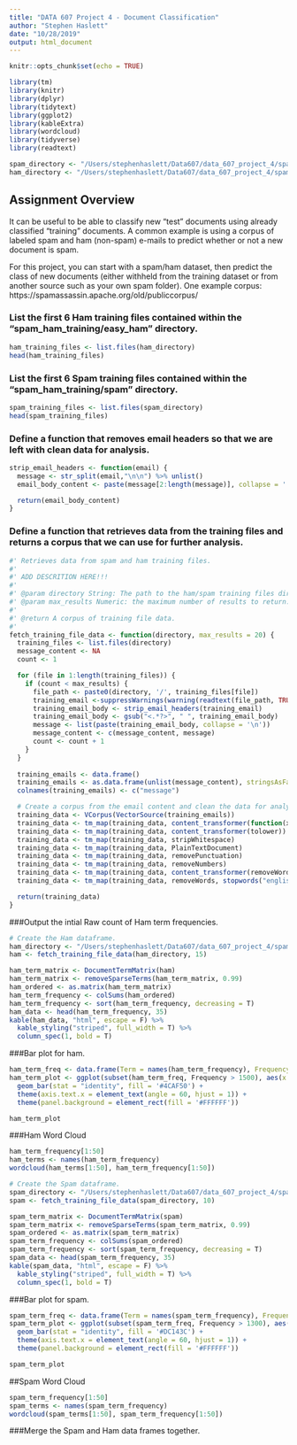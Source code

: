 ```yaml
---
title: "DATA 607 Project 4 - Document Classification"
author: "Stephen Haslett"
date: "10/28/2019"
output: html_document
---
```


```r
knitr::opts_chunk$set(echo = TRUE)
```

```r
library(tm)
library(knitr)
library(dplyr)
library(tidytext)
library(ggplot2)
library(kableExtra)
library(wordcloud)
library(tidyverse)
library(readtext)

spam_directory <- "/Users/stephenhaslett/Data607/data_607_project_4/spam_ham_training/spam"
ham_directory <- "/Users/stephenhaslett/Data607/data_607_project_4/spam_ham_training/easy_ham"
```
## Assignment Overview
It can be useful to be able to classify new "test" documents using already classified "training" documents.  A common example is using a corpus of labeled spam and ham (non-spam) e-mails to predict whether or not a new document is spam.  

For this project, you can start with a spam/ham dataset, then predict the class of new documents (either withheld from the training dataset or from another source such as your own spam folder).   One example corpus:   https://spamassassin.apache.org/old/publiccorpus/

### List the first 6 Ham training files contained within the "spam_ham_training/easy_ham" directory.
```r
ham_training_files <- list.files(ham_directory)
head(ham_training_files)
```


### List the first 6 Spam training files contained within the "spam_ham_training/spam" directory.
```r
spam_training_files <- list.files(spam_directory)
head(spam_training_files)
```

### Define a function that removes email headers so that we are left with clean data for analysis.
```r
strip_email_headers <- function(email) {
  message <- str_split(email,"\n\n") %>% unlist()
  email_body_content <- paste(message[2:length(message)], collapse = ' ')

  return(email_body_content)
}
```

### Define a function that retrieves data from the training files and returns a corpus that we can use for further analysis.
```r
#' Retrieves data from spam and ham training files.
#'
#' ADD DESCRITION HERE!!!
#'
#' @param directory String: The path to the ham/spam training files directory.
#' @param max_results Numeric: the maximum number of results to return.
#'
#' @return A corpus of training file data.
#'
fetch_training_file_data <- function(directory, max_results = 20) {
  training_files <- list.files(directory)
  message_content <- NA
  count <- 1

  for (file in 1:length(training_files)) {
    if (count < max_results) {
      file_path <- paste0(directory, '/', training_files[file])
      training_email <-suppressWarnings(warning(readtext(file_path, TRUE)))
      training_email_body <- strip_email_headers(training_email)
      training_email_body <- gsub("<.*?>", " ", training_email_body)
      message <- list(paste(training_email_body, collapse = '\n'))
      message_content <- c(message_content, message)
      count <- count + 1
    }
  }
  
  training_emails <- data.frame()
  training_emails <- as.data.frame(unlist(message_content), stringsAsFactors = FALSE)
  colnames(training_emails) <- c("message")

  # Create a corpus from the email content and clean the data for analysis purposes.
  training_data <- VCorpus(VectorSource(training_emails))
  training_data <- tm_map(training_data, content_transformer(function(x) iconv(x, "UTF-8", "ASCII")))
  training_data <- tm_map(training_data, content_transformer(tolower))
  training_data <- tm_map(training_data, stripWhitespace)
  training_data <- tm_map(training_data, PlainTextDocument)
  training_data <- tm_map(training_data, removePunctuation)
  training_data <- tm_map(training_data, removeNumbers)
  training_data <- tm_map(training_data, content_transformer(removeWords), stopwords("english"))   
  training_data <- tm_map(training_data, removeWords, stopwords("english")) 

  return(training_data)
}
```


###Output the intial Raw count of Ham term frequencies.
```r
# Create the Ham dataframe.
ham_directory <- "/Users/stephenhaslett/Data607/data_607_project_4/spam_ham_training/easy_ham"
ham <- fetch_training_file_data(ham_directory, 15)

ham_term_matrix <- DocumentTermMatrix(ham)
ham_term_matrix <- removeSparseTerms(ham_term_matrix, 0.99)
ham_ordered <- as.matrix(ham_term_matrix)
ham_term_frequency <- colSums(ham_ordered)
ham_term_frequency <- sort(ham_term_frequency, decreasing = T)
ham_data <- head(ham_term_frequency, 35)
kable(ham_data, "html", escape = F) %>%
  kable_styling("striped", full_width = T) %>%
  column_spec(1, bold = T)
```

###Bar plot for ham.
```r
ham_term_freq <- data.frame(Term = names(ham_term_frequency), Frequency = ham_term_frequency)
ham_term_plot <- ggplot(subset(ham_term_freq, Frequency > 1500), aes(x = reorder(Term, - Frequency), y = Frequency)) +
  geom_bar(stat = "identity", fill = '#4CAF50') +
  theme(axis.text.x = element_text(angle = 60, hjust = 1)) + 
  theme(panel.background = element_rect(fill = '#FFFFFF'))

ham_term_plot
```

###Ham Word Cloud
```r
ham_term_frequency[1:50]
ham_terms <- names(ham_term_frequency)
wordcloud(ham_terms[1:50], ham_term_frequency[1:50])
```


```r
# Create the Spam dataframe.
spam_directory <- "/Users/stephenhaslett/Data607/data_607_project_4/spam_ham_training/spam"
spam <- fetch_training_file_data(spam_directory, 10)

spam_term_matrix <- DocumentTermMatrix(spam)
spam_term_matrix <- removeSparseTerms(spam_term_matrix, 0.99)
spam_ordered <- as.matrix(spam_term_matrix)
spam_term_frequency <- colSums(spam_ordered)
spam_term_frequency <- sort(spam_term_frequency, decreasing = T)
spam_data <- head(spam_term_frequency, 35)
kable(spam_data, "html", escape = F) %>%
  kable_styling("striped", full_width = T) %>%
  column_spec(1, bold = T)
```

###Bar plot for spam.
```r
spam_term_freq <- data.frame(Term = names(spam_term_frequency), Frequency = spam_term_frequency)
spam_term_plot <- ggplot(subset(spam_term_freq, Frequency > 1300), aes(x = reorder(Term, - Frequency), y = Frequency)) +
  geom_bar(stat = "identity", fill = '#DC143C') +
  theme(axis.text.x = element_text(angle = 60, hjust = 1)) + 
  theme(panel.background = element_rect(fill = '#FFFFFF'))

spam_term_plot
```

##Spam Word Cloud
```r
spam_term_frequency[1:50]
spam_terms <- names(spam_term_frequency)
wordcloud(spam_terms[1:50], spam_term_frequency[1:50])
```

###Merge the Spam and Ham data frames together.
```r

```
